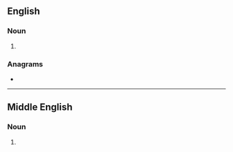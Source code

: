 ==English==

===Noun===
{{en-noun}}

# {{obsolete spelling of|en|flower}}

===Anagrams===
* {{anagrams|en|a=eflorw|Flower|Fowler|Wolfer|flower|fowler|reflow|wolfer}}

----

==Middle English==

===Noun===
{{head|enm|noun}}

# {{alt form|enm|flour}}